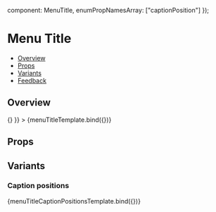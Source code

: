 
  component: MenuTitle,
  enumPropNamesArray: ["captionPosition"]
});

<Meta
  title="Navigation/Menu - (Coming Soon)/MenuTitle - (Coming Soon)"
  component={MenuTitle}
  argTypes={metaSettings.argTypes}
  decorators={metaSettings.decorators}
/>

<!--- Component documentation -->

# Menu Title

- [Overview](#overview)
- [Props](#props)
- [Variants](#variants)
- [Feedback](#feedback)

## Overview

<Canvas>
  <Story
    name="Overview"
    args={{ caption: "Menu title", imageSrc: "https://picsum.photos/200", onImageClick: () => {} }}
  >
    {menuTitleTemplate.bind({})}
  </Story>
</Canvas>

## Props

<ArgsTable of={MenuTitle} />

## Variants

### Caption positions

<Canvas>
  <Story name="Caption placements">{menuTitleCaptionPositionsTemplate.bind({})}</Story>
</Canvas>

